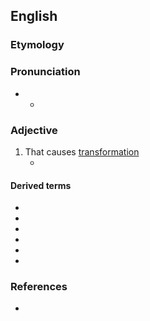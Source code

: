 ==English==

===Etymology===
{{suffix|en|transform|ative}}

===Pronunciation===
* {{IPA|en|/tɹænsˈfɔː(ɹ)mətɪv/|/tɹænz-/|/tɹɑːns-/|/tɹɑːnz-/}}
** {{audio|en|LL-Q1860 (eng)-Vealhurl-transformative.wav|Audio (UK)}}

===Adjective===
{{en-adj}}

# That causes [[transformation]]
#* {{quote-journal|en|date=2019 November 6|author=Graeme Pickering|title=New targets for Northumberland|journal=Rail|page=46|text="You'll know the '''transformative''' effect that the Metro has had on the whole of [[Tyneside]]," says NCC <small>[Northumberland County Council]</small> leader Peter Jackson. "This new passenger line will have the same effect on southeast [[Northumberland]]. It's a '''transformative''' project and we're going to make sure it happens."}} 

====Derived terms====
* {{l|en|transformative action}}
* {{l|en|transformative economics}}
* {{l|en|transformative justice}}
* {{l|en|transformative learning}}
* {{l|en|transformative planning}}
* {{l|en|transformative research}}

===References===
* {{R:Lexico}}